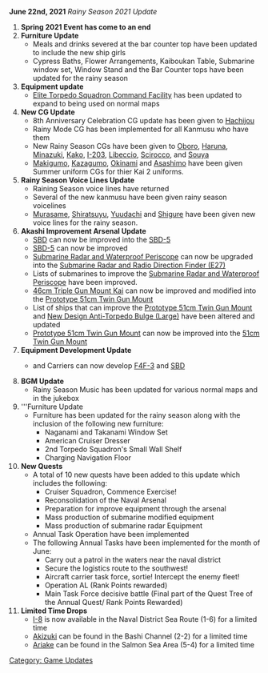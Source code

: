 '''June 22nd, 2021''' ''Rainy Season 2021 Update''
#'''Spring 2021 Event has come to an end'''
#'''Furniture Update'''
#*Meals and drinks severed at the bar counter top have been updated to include the new ship girls
#*Cypress Baths, Flower Arrangements, Kaiboukan Table, Submarine window set, Window Stand and the Bar Counter tops have been updated for the rainy season
#'''Equipment update'''
#*[[Elite Torpedo Squadron Command Facility]] has been updated to expand to being used on normal maps
#'''New CG Update'''
#* 8th Anniversary Celebration CG update has been given to [[Hachijou]]
#* Rainy Mode CG has been implemented for all Kanmusu who have them
#* New Rainy Season CGs have been given to [[Oboro]], [[Haruna]], [[Minazuki]], [[Kako]], [[I-203]], [[Libeccio]], [[Scirocco]], and [[Souya]]
#* [[Makigumo]], [[Kazagumo]], [[Okinami]] and [[Asashimo]] have been given Summer uniform CGs for thier Kai 2 uniforms.
#'''Rainy Season Voice Lines Update'''
#* Raining Season voice lines have returned
#* Several of the new kanmusu have been given rainy season voicelines
#* [[Murasame]], [[Shiratsuyu]], [[Yuudachi]] and [[ Shigure]] have been given new voice lines for the rainy season.
#'''Akashi Improvement Arsenal Update'''
#* [[SBD]] can now be improved into the [[SBD-5]]
#* [[SBD-5]] can now be improved
#* [[Submarine Radar and Waterproof Periscope]] can now be upgraded into the [[Submarine Radar and Radio Direction Finder (E27)]]
#* Lists of submarines to improve the [[Submarine Radar and Waterproof Periscope]] have been improved.
#* [[46cm Triple Gun Mount Kai]] can now be improved and modified into the [[Prototype 51cm Twin Gun Mount]]
#* List of ships that can improve the [[Prototype 51cm Twin Gun Mount]] and [[New Design Anti-Torpedo Bulge (Large)]] have been altered and updated
#* [[Prototype 51cm Twin Gun Mount]] can now be improved into the [[51cm Twin Gun Mount]]
#'''Equipment Development Update'''
#* {{Ship/Link|Saratoga|text=Lexington-class|link_class=Lexington}} and {{Ship/Link|Hornet|text=Yorktown-class|link_class=Yorktown}} Carriers can now develop [[F4F-3]] and [[SBD]]
#'''BGM Update'''
#* Rainy Season Music has been updated for various normal maps and in the jukebox
#'''Furniture Update
#* Furniture has been updated for the rainy season along with the inclusion of the following new furniture:
#** Naganami and Takanami Window Set
#** American Cruiser Dresser
#** 2nd Torpedo Squadron's Small Wall Shelf
#** Charging Navigation Floor
#'''New Quests'''
#* A total of 10 new quests have been added to this update which includes the following:
#** Cruiser Squadron, Commence Exercise!
#** Reconsolidation of the Naval Arsenal
#** Preparation for improve equipment through the arsenal
#** Mass production of submarine modified equipment
#** Mass production of submarine radar Equipment
#* Annual Task Operation have been implemented
#* The following Annual Tasks have been implemented for the month of June:
#** Carry out a patrol in the waters near the naval district
#** Secure the logistics route to the southwest!
#** Aircraft carrier task force, sortie! Intercept the enemy fleet!
#** Operation AL (Rank Points rewarded)
#** Main Task Force decisive battle (Final part of the Quest Tree of the Annual Quest/ Rank Points Rewarded)
#'''Limited Time Drops'''
#* [[I-8]] is now available in the Naval District Sea Route (1-6) for a limited time
#* [[Akizuki]] can be found in the Bashi Channel (2-2) for a limited time
#* [[Ariake]] can be found in the Salmon Sea Area (5-4) for a limited time

[[Category: Game Updates]]